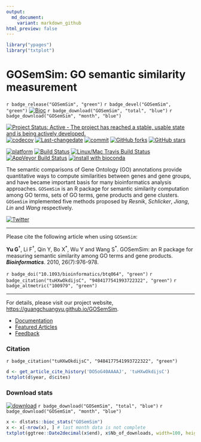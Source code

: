 ```yaml
---
output:
  md_document:
    variant: markdown_github
html_preview: false
---
```



```r
library("ypages")
library("txtplot")
```

#  GOSemSim: GO semantic similarity measurement

`r badge_release("GOSemSim", "green")`
`r badge_devel("GOSemSim", "green")`
[![Bioc](http://www.bioconductor.org/shields/years-in-bioc/GOSemSim.svg)](https://www.bioconductor.org/packages/devel/bioc/html/GOSemSim.html#since)
`r badge_download("GOSemSim", "total", "blue")`
`r badge_download("GOSemSim", "month", "blue")`


[![Project Status: Active - The project has reached a stable, usable state and is being actively developed.](http://www.repostatus.org/badges/latest/active.svg)](http://www.repostatus.org/#active)
[![codecov](https://codecov.io/gh/GuangchuangYu/GOSemSim/branch/master/graph/badge.svg)](https://codecov.io/gh/GuangchuangYu/GOSemSim/)
[![Last-changedate](https://img.shields.io/badge/last%20change-`r gsub('-', '--', Sys.Date())`-green.svg)](https://github.com/GuangchuangYu/GOSemSim/commits/master)
[![commit](http://www.bioconductor.org/shields/commits/bioc/GOSemSim.svg)](https://www.bioconductor.org/packages/devel/bioc/html/GOSemSim.html#svn_source)
[![GitHub forks](https://img.shields.io/github/forks/GuangchuangYu/GOSemSim.svg)](https://github.com/GuangchuangYu/GOSemSim/network)
[![GitHub stars](https://img.shields.io/github/stars/GuangchuangYu/GOSemSim.svg)](https://github.com/GuangchuangYu/GOSemSim/stargazers)


[![platform](http://www.bioconductor.org/shields/availability/devel/GOSemSim.svg)](https://www.bioconductor.org/packages/devel/bioc/html/GOSemSim.html#archives)
[![Build Status](http://www.bioconductor.org/shields/build/devel/bioc/GOSemSim.svg)](https://bioconductor.org/checkResults/devel/bioc-LATEST/GOSemSim/)
[![Linux/Mac Travis Build Status](https://img.shields.io/travis/GuangchuangYu/GOSemSim/master.svg?label=Mac%20OSX%20%26%20Linux)](https://travis-ci.org/GuangchuangYu/GOSemSim)
[![AppVeyor Build Status](https://img.shields.io/appveyor/ci/Guangchuangyu/GOSemSim/master.svg?label=Windows)](https://ci.appveyor.com/project/GuangchuangYu/GOSemSim)
[![install with bioconda](https://img.shields.io/badge/install%20with-bioconda-green.svg?style=flat)](http://bioconda.github.io/recipes/bioconductor-gosemsim/README.html)


The semantic comparisons of Gene Ontology (GO) annotations provide quantitative ways to compute similarities between genes and gene groups, and have became important basis for many bioinformatics analysis approaches. `GOSemSim` is an R package for semantic similarity computation among GO terms, sets of GO terms, gene products and gene clusters. `GOSemSim` implemented five methods proposed by *Resnik*, *Schlicker*, *Jiang*, *Lin* and *Wang* respectively.

[![Twitter](https://img.shields.io/twitter/url/https/github.com/GuangchuangYu/GOSemSim.svg?style=social)](https://twitter.com/intent/tweet?hashtags=GOSemSim&url=http://bioinformatics.oxfordjournals.org/content/26/7/976&screen_name=guangchuangyu)

------------------------------------------------------------------------

Please cite the following article when using `GOSemSim`:

**Yu G**^†^, Li F^†^, Qin Y, Bo X^\*^, Wu Y and Wang S^\*^. GOSemSim: an R package for measuring semantic similarity among GO terms and gene products. ***Bioinformatics***. 2010, 26(7):976-978.


`r badge_doi("10.1093/bioinformatics/btq064", "green")`
`r badge_citation("tuHXwOkdijsC", "9484177541993722322", "green")`
`r badge_altmetric("100979", "green")`


------------------------------------------------------------------------

For details, please visit our project website, <https://guangchuangyu.github.io/GOSemSim>.

+ [Documentation](https://guangchuangyu.github.io/GOSemSim/documentation/)
+ [Featured Articles](https://guangchuangyu.github.io/GOSemSim/featuredArticles/)
+ [Feedback](https://guangchuangyu.github.io/GOSemSim/#feedback)

### Citation

`r badge_citation("tuHXwOkdijsC", "9484177541993722322", "green")`

```r
d <- get_article_cite_history('DO5oG40AAAAJ', 'tuHXwOkdijsC')
txtplot(d$year, d$cites)
```

### Download stats

[![download](http://www.bioconductor.org/shields/downloads/GOSemSim.svg)](https://bioconductor.org/packages/stats/bioc/GOSemSim/)
`r badge_download("GOSemSim", "total", "blue")`
`r badge_download("GOSemSim", "month", "blue")`


```r
x <- dlstats::bioc_stats("GOSemSim")
x <- x[-nrow(x), ] # last month data is not complete
txtplot(ggtree::Date2decimal(x$end), x$Nb_of_downloads, width=100, height=25)
```



